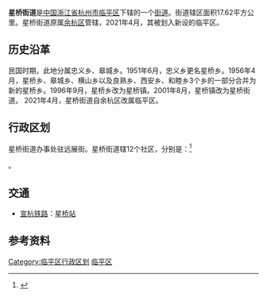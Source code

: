 {{中国乡级行政区
|景观照片文件名 = 201806 Tianducheng Bird-eye View.jpg
|景观照片描述 = [[廣廈天都城|廣廈天都城]]的[[艾菲爾鐵塔仿製品列表|仿造版埃菲尔铁塔]]
|汉语拼音 = 
|其他语言 = 
|其他语言名称 = 
|旧称 = 忠义乡
|地名出处 = 
|位置图文件名 = 
|位置图描述 = 
|自定义图片= 
|建置时间 = 
|政府驻地 = 浙江省杭州市临平区星桥街道远展街6号
|毗邻 = 
|总面积 = 17.62[[平方公里|平方公里]]
|总人口 = 
|总人口年份 = 
|户籍人口 = 
|户籍人口年份 = 
|常住人口 = 3.6592万人
|常住人口年份 = 2011
|人口密度 = 2076.73人/km²
|GDP = 
|GDP年份 = 
|邮政编码 = 311100
|电话区号 = 571
|官方网站 = 
|网站名称 = 
|33/01/10/004/000}}

'''星桥街道'''是[[中华人民共和国|中国]][[浙江省|浙江省]][[杭州市|杭州市]][[临平区|临平区]]下辖的一个[[街道|街道]]。街道辖区面积17.62平方公里。星桥街道原属[[余杭区|余杭区]]管辖，2021年4月，其被划入新设的临平区。

== 历史沿革 ==
民国时期，此地分属忠义乡、皋城乡。1951年6月，忠义乡更名星桥乡。1956年4月，星桥乡、皋城乡、横山乡以及良熟乡、西安乡、和睦乡3个乡的一部分合并为新的星桥乡。1996年9月，星桥乡改为星桥镇。2001年8月，星桥镇改为星桥街道。
2021年4月，星桥街道自余杭区改属临平区。

== 行政区划 ==
星桥街道办事处驻远展街。星桥街道辖12个社区，分别是：<ref>{{PRC admin/ref sgc|33/01/10/004/000}}</ref>

{{PRC admin/children|33/01/10/004/000}}。

== 交通 ==
* {{rint|cn|rail}}[[宣杭铁路|宣杭铁路]]：[[星桥站|星桥站]]

==参考资料==
{{reflist}}
{{commonscat|Xingqiao, Hangzhou}}

{{临平区行政区划}}

[[Category:临平区行政区划|Category:临平区行政区划]]
[[Category:杭州市街道_(行政区划)|临平区]]
